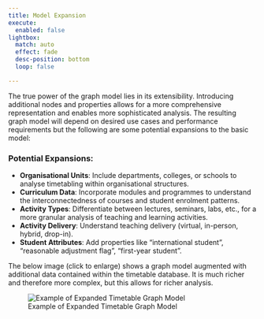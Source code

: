 ```yaml
---
title: Model Expansion
execute: 
  enabled: false
lightbox:
  match: auto
  effect: fade
  desc-position: bottom
  loop: false

---
```



The true power of the graph model lies in its extensibility. Introducing additional nodes and properties allows for a more comprehensive representation and enables more sophisticated analysis.  The resulting graph model will depend on desired use cases and performance requirements but the following are some potential expansions to the basic model:

### Potential Expansions:

-   **Organisational Units**: Include departments, colleges, or schools to analyse timetabling within organisational structures.
-   **Curriculum Data**: Incorporate modules and programmes to understand the interconnectedness of courses and student enrolment patterns.
-   **Activity Types**: Differentiate between lectures, seminars, labs, etc., for a more granular analysis of teaching and learning activities.
-   **Activity Delivery**: Understand teaching delivery (virtual, in-person, hybrid, drop-in).
-   **Student Attributes**: Add properties like "international student", "reasonable adjustment flag", "first-year student".

The below image (click to enlarge) shows a graph model augmented with additional data contained within the timetable database.  It is much richer and therefore more complex, but this allows for richer analysis.

![Example of Expanded Timetable Graph Model](./images/v2.0-expanded-tt-2.png){.medium-image}